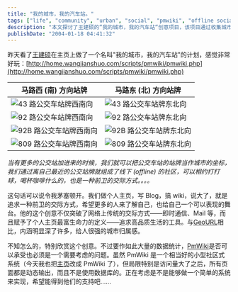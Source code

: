 ---
title: "我的城市，我的汽车站。"
tags: ["life", "community", "urban", "social", "pmwiki", "offline social networking", "public transportation", "shanghai"]
description: "本文探讨了王建硕的“我的城市，我的汽车站“创意项目，该项目通过收集城市公交站牌照片，将车站作为线下社交坐标系，帮助附近居民建立线下社区。作者认为这种方式突破了传统网络交际模式，赋予个人网站新的意义，同时也讨论了 PmWiki 平台是否能承载如此大量数据的技术问题。"
publishDate: "2004-01-18 04:41:32"
---

昨天看了[王建硕](http://home.wangjianshuo.com/)在主页上做了一个名叫"我的城市，我的汽车站"的计划，感觉非常好玩：[http://home.wangjianshuo.com/scripts/pmwiki/pmwiki.php](http://home.wangjianshuo.com/scripts/pmwiki/pmwiki.php)

| 马路西 (南) 方向站牌 | 马路东 (北) 方向站牌 |
|-------------------|-------------------|
| ![43 路公交车站牌西南向](http://home.wangjianshuo.com/scripts/pmwiki/uploads/Bus/XiQinLu_SW_GJ43.jpg) | ![43 路公交车站牌东北向](http://home.wangjianshuo.com/scripts/pmwiki/uploads/Bus/XiQinLu_NE_GJ43.jpg) |
| ![92 路公交车站牌西南向](http://home.wangjianshuo.com/scripts/pmwiki/uploads/Bus/XiQinLu_SW_GJ92.jpg) | ![92 路公交车站牌东北向](http://home.wangjianshuo.com/scripts/pmwiki/uploads/Bus/XiQinLu_NE_GJ92.jpg) |
| ![92B 路公交车站牌西南向](http://home.wangjianshuo.com/scripts/pmwiki/uploads/Bus/XiQinLu_SW_GJ92B.jpg) | ![92B 路公交车站牌东北向](http://home.wangjianshuo.com/scripts/pmwiki/uploads/Bus/XiQinLu_NE_GJ92B.jpg) |
| ![809 路公交车站牌西南向](http://home.wangjianshuo.com/scripts/pmwiki/uploads/Bus/XiQinLu_SW_GJ809.jpg) | ![809 路公交车站牌东北向](http://home.wangjianshuo.com/scripts/pmwiki/uploads/Bus/XiQinLu_NE_GJ809.jpg) |

*当有更多的公交站加进来的时候，我们就可以把公交车站的站牌当作城市的坐标，我们通过离自己最近的公交站牌就组成了线下 (offline) 的社区，可以相约打打球，喝杯咖啡什么的，也是一种前卫的交际方式。。。。*

这句话可以说令我茅塞顿开。我们做个人主页，写 Blog，搞 wiki，说大了，就是追求一种前卫的交际方式，希望更多的人来了解自己，也给自己一个可以表现的舞台。他的这个创意不仅突破了网络上传统的交际方式——即时通信、Mail 等，而且赋予了个人主页最富生命力的定义——追求高品质生活的工具。与[GeoURL](http://geourl.org)相比，内涵明显深了许多，给人很强的城市归属感。

不知怎么的，特别欣赏这个创意。不过要作如此大量的数据统计，[PmWiki](http://www.pmichaud.com/wiki/PmWiki/PmWiki)是否可以承受也必须是一个需要考虑的问题。虽然 PmWiki 是一个相当好的小型社区式系统（今天我也把[主页](http://www.xdanger.com/)改成 PmWiki 了），但局限特别是访问量大了之后，所有页面都是动态输出，而且不是使用数据库的。正在考虑是不是能够做一个简单的系统来实现，希望能得到他们的支持吧……
